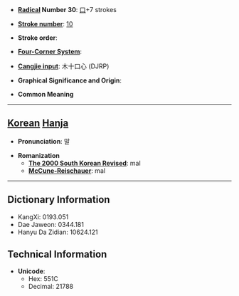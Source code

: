 * '''[[Wiktionary:Chinese radical index| Radical]] Number 30''': [[Wiktionary:Chinese radical index 口|口]]+7 strokes

* '''[[Wiktionary:Chinese total strokes index|Stroke number]]''': [[Wiktionary:Chinese total strokes index 10|10]]

* '''Stroke order''': 

* '''[[Wiktionary:Chinese four corner index|Four-Corner System]]''': 

* '''[[Wiktionary:Chinese Cangjie index|Cangjie input]]''': 木十口心 (DJRP)

* '''Graphical Significance and Origin''': 

* '''Common Meaning'''

----

== [[Korean]] [[Hanja]] ==

* '''Pronunciation''': 말

* '''Romanization'''
** '''[[The 2000 South Korean Revised Romanization|The 2000 South Korean Revised]]''': mal
** '''[[McCune-Reischauer]]''': mal

----

== Dictionary Information ==

* KangXi: 0193.051
* Dae Jaweon: 0344.181
* Hanyu Da Zidian: 10624.121

== Technical Information ==

* '''Unicode''':
** Hex: 551C
** Decimal: 21788